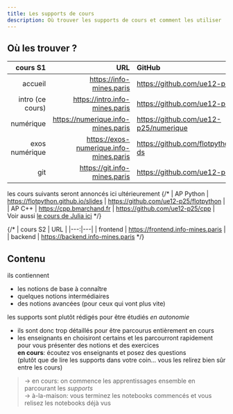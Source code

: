 ```yaml
---
title: Les supports de cours
description: Où trouver les supports de cours et comment les utiliser
---
```



<SidebarToggle />


## Où les trouver ?

<LabeledAnchor label="label-liste-cours" />

| cours S1 | URL | GitHub |
|---:|---:|:---|
| accueil | https://info-mines.paris | https://github.com/ue12-p25 |
| intro (ce cours) | https://intro.info-mines.paris | https://github.com/ue12-p25/intro |
| numérique | https://numerique.info-mines.paris | https://github.com/ue12-p25/numerique |
| exos numérique | https://exos-numerique.info-mines.paris | https://github.com/flotpython/exos-ds |
| git | https://git.info-mines.paris | https://github.com/ue12-p25/git |

les cours suivants seront annoncés ici ultérieurement
{/*
| AP Python | https://flotpython.github.io/slides | https://github.com/ue12-p25/flotpython |
| AP C++ | https://cpp.bmarchand.fr | https://github.com/ue12-p25/cpp |
Voir aussi [le cours de Julia ici](https://drive.google.com/drive/folders/1qSmdWM2Ze34PsVjGvCzLY5-19RP3Z6AQ?usp=sharing)
*/}


{/* | cours S2 | URL |
|---:|---|
| frontend | https://frontend.info-mines.paris |
| backend | https://backend.info-mines.paris
 */}

## Contenu

ils contiennent

* les notions de base à connaître
* quelques notions intermédiaires
* des notions avancées (pour ceux qui vont plus vite)

les supports sont plutôt rédigés pour être étudiés *en autonomie*

* ils sont donc trop détaillés pour être parcourus entièrement en cours
* les enseignants en choisiront certains et les parcourront rapidement pour vous présenter des notions et des exercices  
  **en cours**: écoutez vos enseignants et posez des questions  
  (plutôt que de lire les supports dans votre coin... vous les relirez bien sûr entre les cours)

> → en cours: on commence les apprentissages ensemble en parcourant les *supports*
> <br/>→ à-la-maison: vous terminez les notebooks commencés et vous relisez les notebooks déjà vus
